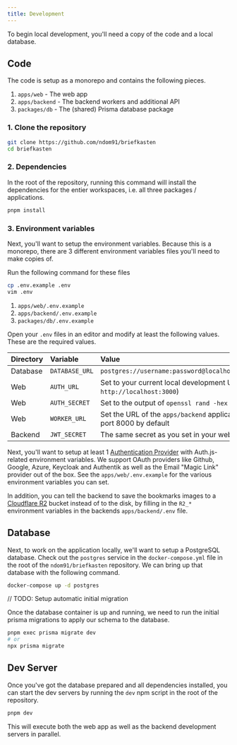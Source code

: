 ```yaml
---
title: Development
---
```


To begin local development, you'll need a copy of the code and a local database.

## Code

The code is setup as a monorepo and contains the following pieces.

1. `apps/web` - The web app
2. `apps/backend` - The backend workers and additional API
3. `packages/db` - The (shared) Prisma database package

### 1. Clone the repository

```bash
git clone https://github.com/ndom91/briefkasten
cd briefkasten
```

### 2. Dependencies

In the root of the repository, running this command will install the dependencies for the entier workspaces, i.e. all three packages / applications.

```bash
pnpm install
```

### 3. Environment variables

Next, you'll want to setup the environment variables. Because this is a monorepo, there are 3 different environment variables files you'll need to make copies of.

Run the following command for these files

```bash
cp .env.example .env
vim .env
```

1. `apps/web/.env.example`
1. `apps/backend/.env.example`
1. `packages/db/.env.example`

Open your `.env` files in an editor and modify at least the following values. These are the required values.

| Directory | Variable       | Value                                                                             |
| :-------- | :------------- | :-------------------------------------------------------------------------------- |
| Database  | `DATABASE_URL` | `postgres://username:password@localhost:5432/postgres`                            |
| Web       | `AUTH_URL`     | Set to your current local development URL (i.e. `http://localhost:3000`)          |
| Web       | `AUTH_SECRET`  | Set to the output of `openssl rand -hex 33`                                       |
| Web       | `WORKER_URL`   | Set the URL of the `apps/backend` application, it listens on port 8000 by default |
| Backend   | `JWT_SECRET`   | The same secret as you set in your web's `AUTH_SECRET`                            |

Next, you'll want to setup at least 1 [Authentication Provider](https://authjs.dev) with Auth.js-related environment variables. We support OAuth providers like Github, Google, Azure, Keycloak and Authentik as well as the Email "Magic Link" provider out of the box. See the `apps/web/.env.example` for the various environment variables you can set.

In addition, you can tell the backend to save the bookmarks images to a [Cloudflare R2](https://www.cloudflare.com/developer-platform/r2/) bucket instead of to the disk, by filling in the `R2_*` environment variables in the backends `apps/backend/.env` file.

## Database

Next, to work on the application locally, we'll want to setup a PostgreSQL database. Check out the `postgres` service in the `docker-compose.yml` file in the root of the `ndom91/briefkasten` repository. We can bring up that database with the following command.

```bash
docker-compose up -d postgres
```

// TODO: Setup automatic initial migration

Once the database container is up and running, we need to run the initial prisma migrations to apply our schema to the database.

```bash
pnpm exec prisma migrate dev
# or
npx prisma migrate
```

## Dev Server

Once you've got the database prepared and all dependencies installed, you can start the dev servers by running the `dev` npm script in the root of the repository.

```bash
pnpm dev
```

This will execute both the web app as well as the backend development servers in parallel.
